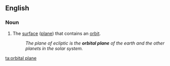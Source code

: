 ==English==

===Noun===
{{en-noun|sg=[[orbital]] [[plane]]}}

# {{astronomy}} The [[surface]] ([[plane]]) that contains an [[orbit]].
#: ''The plane of ecliptic is the '''orbital plane''' of the earth and the other planets in the solar system.''

[[ta:orbital plane]]